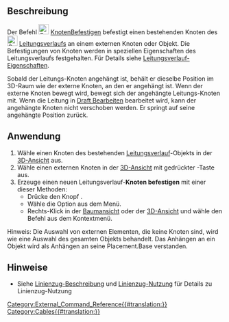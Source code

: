 <languages/>

{{Docnav
|[[Cables_DelVertex/de|Knoten löschen]]
|[[Cables_RemoveVertexAttachment/de|Knotenbefestigung entfernen]]
|[[Cables_Workbench/de|Cables]]
|IconL=Cables_DelVertex.svg
|IconR=Cables_RemoveVertexAttachment.svg
|IconC=Cables_workbench_icon.svg
}}

{{GuiCommand/de
|Name=Cables AttachVertex
|Name/de=Cables KnotenBefestigen
|MenuLocation=Cable Wires → Knoten befestigen
|Workbenches=[[Cables_Workbench/de|Cables]]
|Shortcut=
|Version=1.0
|SeeAlso=[[Cables_RemoveVertexAttachment/de|Cables KnotenBefestigungEntfernen]]
}}

<span id="Description"></span>
==Beschreibung==

Der Befehl [[Image:Cables_AttachVertex.svg|24px]] [[Cables_AttachVertex/de|KnotenBefestigen]] befestigt einen bestehenden Knoten des [[Image:Cables_WireFlex.svg|24px]] [[Cables_WireFlex/de|Leitungsverlaufs]] an einem externen Knoten oder Objekt. Die Befestigungen von Knoten werden in speziellen Eigenschaften des Leitungsverlaufs festgehalten. Für Details siehe [[Cables_WireFlex/de#Properties|Leitungsverlauf-Eigenschaften]].

Sobald der Leitungs-Knoten angehängt ist, behält er dieselbe Position im 3D-Raum wie der externe Knoten, an den er angehängt ist. Wenn der externe Knoten bewegt wird, bewegt sich der angehängte Leitungs-Knoten mit. Wenn die Leitung in [[Draft_Edit/de|Draft Bearbeiten]] bearbeitet wird, kann der angehängte Knoten nicht verschoben werden. Er springt auf seine angehängte Position zurück.

<span id="Usage"></span>
==Anwendung==

# Wähle einen Knoten des bestehenden [[Cables_WireFlex/de|Leitungsverlauf]]-Objekts in der [[3D_view/de|3D-Ansicht]] aus.
# Wähle einen externen Knoten in der [[3D_view/de|3D-Ansicht]] mit gedrückter {{KEY|STRG}}-Taste aus.
# Erzeuge einen neuen Leitungsverlauf-'''Knoten befestigen''' mit einer dieser Methoden:
#* Drücke den Knopf {{Button|[[Image:Cables_AddVertex.svg|16px]] [[Cables_AddVertex/de|Knoten hinzufügen]]}}.
#* Wähle die Option {{MenuCommand|Leitungsverlauf → [[Image:Cables_AddVertex.svg|16px]] Knoten hinzufügen}} aus dem Menü.
#* Rechts-Klick in der [[Tree_view/de|Baumansicht]] oder der [[3D_view/de|3D-Ansicht]] und wähle den Befehl {{MenuCommand|Leitungsverlauf → [[Image:Cables_AddVertex.svg|16px]] Knoten hinzufügen}} aus dem Kontextmenü.

Hinweis: Die Auswahl von externen Elementen, die keine Knoten sind, wird wie eine Auswahl des gesamten Objekts behandelt. Das Anhängen an ein Objekt wird als Anhängen an seine Placement.Base verstanden.

<span id="Notes"></span>
==Hinweise==

* Siehe  [[Cables_WireFlex/de#Description|Linienzug-Beschreibung]] und [[Cables_WireFlex/de#Usage|Linienzug-Nutzung]] für Details zu Linienzug-Nutzung


{{Docnav
|[[Cables_DelVertex/de|Knoten löschen]]
|[[Cables_RemoveVertexAttachment/de|Knotenbefestigung entfernen]]
|[[Cables_Workbench/de|Cables]]
|IconL=Cables_DelVertex.svg
|IconR=Cables_RemoveVertexAttachment.svg
|IconC=Cables_workbench_icon.svg
}}

[[Category:External_Command_Reference{{#translation:}}]]
[[Category:Cables{{#translation:}}]]